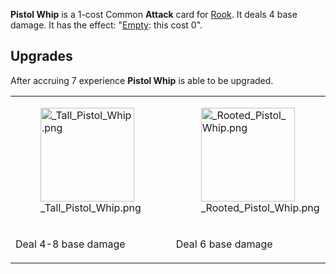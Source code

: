 {{Card
|character = Rook
|rarity = Common
|decktype = Battle
|cardtype = Attack
|keywords = [[Empty]]
|upgradeable = Yes
|expreq = 7
|upgrade1 = Tall Pistol Whip
|upgrade2 = Rooted Pistol Whip
}}

{{Quote|I thought he was reloading...}}

'''Pistol Whip''' is a 1-cost Common '''Attack''' card for [[Rook]]. It deals 4 base damage. It has the effect: "[[Empty]]: this cost 0". 

==Upgrades==
After accruing 7 experience '''Pistol Whip''' is able to be upgraded.

{| class="wikitable" style="text-align:center"
|-
|[[File: Tall Pistol Whip.png|150px]]
|[[File: Rooted Pistol Whip.png|150px]]
|-
!Deal 4-8 base damage
!Deal 6 base damage
|}